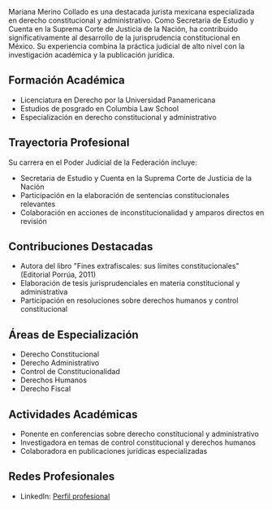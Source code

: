 Mariana Merino Collado es una destacada jurista mexicana especializada en derecho constitucional y administrativo. Como Secretaria de Estudio y Cuenta en la Suprema Corte de Justicia de la Nación, ha contribuido significativamente al desarrollo de la jurisprudencia constitucional en México. Su experiencia combina la práctica judicial de alto nivel con la investigación académica y la publicación jurídica.

## Formación Académica

- Licenciatura en Derecho por la Universidad Panamericana
- Estudios de posgrado en Columbia Law School
- Especialización en derecho constitucional y administrativo

## Trayectoria Profesional

Su carrera en el Poder Judicial de la Federación incluye:

- Secretaria de Estudio y Cuenta en la Suprema Corte de Justicia de la Nación
- Participación en la elaboración de sentencias constitucionales relevantes
- Colaboración en acciones de inconstitucionalidad y amparos directos en revisión

## Contribuciones Destacadas

- Autora del libro "Fines extrafiscales: sus límites constitucionales" (Editorial Porrúa, 2011)
- Elaboración de tesis jurisprudenciales en materia constitucional y administrativa
- Participación en resoluciones sobre derechos humanos y control constitucional

## Áreas de Especialización

- Derecho Constitucional
- Derecho Administrativo
- Control de Constitucionalidad
- Derechos Humanos
- Derecho Fiscal

## Actividades Académicas

- Ponente en conferencias sobre derecho constitucional y administrativo
- Investigadora en temas de control constitucional y derechos humanos
- Colaboradora en publicaciones jurídicas especializadas

## Redes Profesionales

- LinkedIn: [Perfil profesional](https://mx.linkedin.com/in/mariana-merino-collado)
